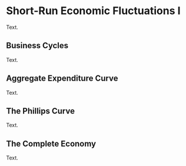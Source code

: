 # Short-Run Economic Fluctuations I

Text.

## Business Cycles

Text.

## Aggregate Expenditure Curve

Text.

## The Phillips Curve

Text.

## The Complete Economy

Text.
